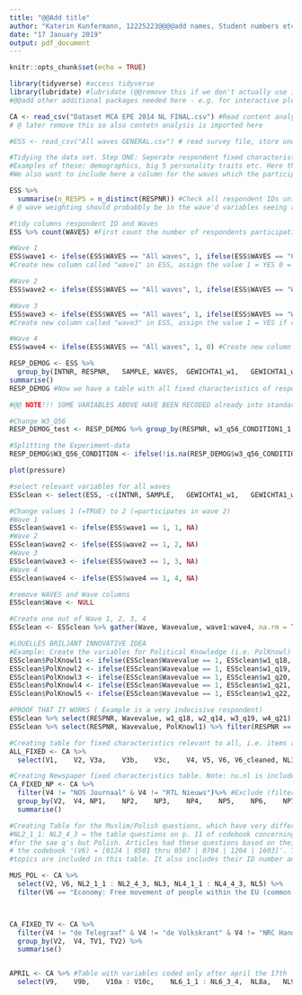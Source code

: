 ```yaml
---
title: "@@Add title"
author: "Katerin Kunfermann, 12225223@@@@add names, Student numbers etc"
date: "17 January 2019"
output: pdf_document
---
```


```r
knitr::opts_chunk$set(echo = TRUE)
```



```r
library(tidyverse) #access tidyverse
library(lubridate) #lubridate (@@remove this if we don't actually use it in the end)
#@@add other additional packages needed here - e.g. for interactive plots etc. 

CA <- read_csv("Dataset MCA EPE 2014 NL FINAL.csv") #Read content analysis file, store under CA
# @ later remove this so also contetn analysis is imported here

#ESS <- read_csv("All waves GENERAL.csv") # read survey file, store under ESS (Election Study Survey)

#Tidying the data set. Step ONE: Seperate respondent fixed characteristics, with help of code book.
#Examples of these: demographics, big 5 personality traits etc. Here the RESPONDENT is the unit. 
#We also want to include here a column for the waves which the participant was in, we only have the 'GENERAL' panel data so not neccessary to create additional columns for other panels. 

ESS %>%
  summarise(n_RESPS = n_distinct(RESPNR)) #Check all respondent IDs unique. Respondent ID will be #used as our primary key in this table.
# @ wave weighting should probabbly be in the wave'd variables seeing as they apply to each wave, fix this later @H

#tidy columns respondent ID and Waves
ESS %>% count(WAVES) #First count the number of respondents participating in each level of 'WAVES'.

#Wave 1
ESS$wave1 <- ifelse(ESS$WAVES == "All waves", 1, ifelse(ESS$WAVES == "Only wave 1", 1, ifelse(ESS$WAVES == "Wave 1 and 2", 1, ifelse(ESS$WAVES == "Wave 1, 2 and 3", 1, 0)))) 
#Create new column called "wave1" in ESS, assign the value 1 = YES 0 = NO. (Note all participants were in at least wave1) 

#Wave 2
ESS$wave2 <- ifelse(ESS$WAVES == "All waves", 1, ifelse(ESS$WAVES == "Wave 1 and 2", 1, ifelse(ESS$WAVES == "Wave 1, 2 and 3", 1, 0))) #Create new column called "wave2" in ESS, assign the value 1 = YES if respondent participated in wave 2, 0 = NO. 

#Wave 3
ESS$wave3 <- ifelse(ESS$WAVES == "All waves", 1, ifelse(ESS$WAVES == "Wave 1, 2 and 3", 1, 0)) 
#Create new column called "wave3" in ESS, assign the value 1 = YES if respondent participated in wave 3, 0 = NO. 

#Wave 4
ESS$wave4 <- ifelse(ESS$WAVES == "All waves", 1, 0) #Create new column called "wave4" in ESS, assign the value 1 = YES if respondent participated in wave 4, 0 = NO.

RESP_DEMOG <- ESS %>%
  group_by(INTNR, RESPNR,	SAMPLE,	WAVES,	GEWICHTA1_w1,	GEWICHTA1_w2,	GEWICHTA1_w3,	GEWICHTA1_w4,	GSL,	LFT,	OPLA,	NIELSENCBS,	GEZINSGROOTTE,	POL2012, w1_q5_1, w1_q5_2, w1_q5_3, w1_q5_4, w1_q17_1, w1_q17_2, w1_q17_3, w1_q17_4, w1_q23, w1_q24_1, w1_q24_2, w1_q24_3, w1_q29, w1_q30_1,w1_q30_2,	w1_q30_3,	w1_q30_4,	w1_q30_5,	w1_q30_6,	w1_q30_7,	w1_q30_8,	w1_q30_9,	w1_q30_10,	w1_q30_11, w1_q31_1,	w1_q31_2,	w1_q31_3,	w1_q31_4,	w1_q31_5,	w1_q31_6,	w1_q31_7,	w1_q31_8,	w1_q31_9,	w1_q32_1,	w1_q32_2,	w1_q32_3,	w1_q32_4, w1_q57_1,	w1_q57_2,	w1_q57_3,	w1_q57_4,	w1_q57_5,	w1_q57_6,	w1_q57_7,	w1_q57_8,	w1_q58_1,	w1_q58_2,	w1_q58_3,	w1_q58_4,	w1_q58_5,	w1_q58_6,	w1_q58_7,	w1_q58_8,	w1_q58_9,	w1_q58_10,	w1_q59,	w1_q60,	w1_q61,	w1_q62,	w1_q64,	w1_q65,	w1_q66,	w1_q67,	w1_q68,	w1_q68_YES, w2_q25,	w2_q26_1,	w2_q26_2,	w2_q26_3,	w2_q26_4,	w2_q26_5,	w2_q26_6,	w2_q26_7,	w2_q26_8,	w2_q26_9,	w2_q26_10,	w2_q26_11,	w2_q27_1,	w2_q27_2,	w2_q27_3,	w2_q27_4,	w2_q27_5,	w2_q27_6,	w2_q27_7,	w2_q27_8,	w2_q27_9,	w2_q28_1,	w2_q28_2,	w2_q28_3,	w2_q28_4,	w2_q28_5,	w2_q28_6,	w2_q28_7,	w2_q28_8,	w2_q28_9,	w2_q28_10,	w2_q28_11,	w2_q29,	w2_q30,	w2_q30_OTHER_LOCAL,	w2_q30_OTHER,	w2_q31,	w2_q32_1,	w2_q32_2,	w2_q32_3,	w2_q32_4,	w2_q32_5,	w2_q32_OTHER,	w2_q33_1,	w2_q33_2,	w2_q33_3,	w2_q33_4,	w2_q33_5,	w2_q33_6,	w2_q33_7,	w2_q33_8,	w2_q33_9,	w2_q33_10,	w2_q33_11,	w2_q33_12,	w2_q33_13,	w2_q33_14,	w2_q33_OTHER_LOCAL,	w2_q33_OTHER,	w2_q50_1,	w2_q50_2,	w2_q50_3,	w2_q50_4,	w2_q50_5,	w2_q50_6,	w2_q51,	w2_q52_1,	w2_q52_2,	w2_q52_3,	w2_q52_4,	w2_q52_5,	w2_q53_1,	w2_q53_2,	w2_q54,	w2_q55,	w2_q56_1,	w2_q56_2,	w2_q56_3,	w2_q56_4, w2_q61_1,	w2_q61_2,	w2_q62_CONDITION1,	w2_q62_CONDITION2, w2_q63,	w2_q65, w3_q49TRUE_1,	w3_q49TRUE_2,	w3_q49TRUE_3,	w3_q49TRUE_4,	w3_q49TRUE_5,	w3_q49TRUE_6,	w3_q49TRUE_7,	w3_q49_1,	w3_q49_2,	w3_q49_3,	w3_q49_4,	w3_q49_5,	w3_q49_6,	w3_q49_7, w3_q56_CONDITION1_1,	w3_q56_CONDITION1_2,	w3_q56_CONDITION1_3,	w3_q56_CONDITION1_4,	w3_q56_CONDITION2_1,	w3_q56_CONDITION2_2,	w3_q56_CONDITION2_3,	w3_q56_CONDITION2_4,	w3_q56_TIMESTAMP, w3_q59_1,	w3_q59_2,	w3_q59_3,	w3_q60_1,	w3_q60_2,	w3_q60_3,	w3_q60_4, w4_q7,	w4_q8,	w4_q9, w4_q27, w4_q41_1,	w4_q41_2,	w4_q41_3,	w4_q41_4,	w4_q41_5,	w4_q41_6,	w4_q41_7,	w4_q41_8,	w4_q41_9,	w4_q41_10,	w4_q41_11, w4_q41_12,  w4_q43_1,	w4_q43_2,	w4_q43_3,	w4_q43_4,	w4_q43_5,	w4_q43_6,	w4_q43_7,	w4_q43_8,	w4_q43_9,	w4_q43_10,	w4_q43_11,	w4_q43_12, w4_q51_1,	w4_q51_2,	w4_q51_3,	w4_q51_4,	w4_q51_5,	w4_q51_OTHER,	w4_q52_1,	w4_q52_2,	w4_q52_3,	w4_q52_4,	w4_q52_5,	w4_q52_6,	w4_q52_7,	w4_q52_8,	w4_q52_9,	w4_q52_10,	w4_q52_11,	w4_q52_12,	w4_q52_13,	w4_q52_OTHER, w4_q57, w4_q62_1,	w4_q62_2,	w4_q62_3,	w4_q62_4,	w4_q62_5,	w4_q62_6,	w4_q62_7) %>%
summarise()
RESP_DEMOG #Now we have a table with all fixed characteristics of respondents. We still need to check every single variable that it meets rules of tidy data even thouh now at least 'each unit has its own table' is PARTLY fulfilled with this table @@

#@@ NOTE!!! SOME VARIABLES ABOVE HAVE BEEN RECODED already into standard variable names already such as w1_q61 is actualy OPLA (opleiding) 

#Change W3_Q56
RESP_DEMOG_test <- RESP_DEMOG %>% group_by(RESPNR, w3_q56_CONDITION1_1, w3_q56_CONDITION1_2, w3_q56_CONDITION1_3, w3_q56_CONDITION1_4, w3_q56_CONDITION2_1, w3_q56_CONDITION2_2, w3_q56_CONDITION2_3, w3_q56_CONDITION2_4) %>% select(RESPNR, w3_q56_CONDITION1_1, w3_q56_CONDITION1_2, w3_q56_CONDITION1_3, w3_q56_CONDITION1_4, w3_q56_CONDITION2_1, w3_q56_CONDITION2_2, w3_q56_CONDITION2_3, w3_q56_CONDITION2_4)

#Splitting the Experiment-data
RESP_DEMOG$W3_Q56_CONDITION <- ifelse(!is.na(RESP_DEMOG$w3_q56_CONDITION1_1), 1, ifelse(!is.na(RESP_DEMOG$w3_q56_CONDITION1_2), 1, ifelse(!is.na(RESP_DEMOG$w3_q56_CONDITION1_3), 1, ifelse(!is.na(RESP_DEMOG$w3_q56_CONDITION1_4), 1, ifelse(!is.na(RESP_DEMOG$w3_q56_CONDITION2_1), 2, ifelse(!is.na(RESP_DEMOG$w3_q56_CONDITION2_2), 2, ifelse(!is.na(RESP_DEMOG$w3_q56_CONDITION2_3), 2, ifelse(!is.na(RESP_DEMOG$w3_q56_CONDITION2_4), 2, NA)))))))) 

```


```r
plot(pressure)
```



```r
#select relevant variables for all waves
ESSclean <- select(ESS, -c(INTNR, SAMPLE,	GEWICHTA1_w1,	GEWICHTA1_w2,	GEWICHTA1_w3,	GEWICHTA1_w4,	GSL,	LFT,	OPLA,	NIELSENCBS,	GEZINSGROOTTE,	POL2012, w1_q5_1, w1_q5_2, w1_q5_3, w1_q5_4, w1_q17_1, w1_q17_2, w1_q17_3, w1_q17_4, w1_q23, w1_q24_1, w1_q24_2, w1_q24_3, w1_q29, w1_q30_1,w1_q30_2,	w1_q30_3,	w1_q30_4,	w1_q30_5,	w1_q30_6,	w1_q30_7,	w1_q30_8,	w1_q30_9,	w1_q30_10,	w1_q30_11, w1_q31_1,	w1_q31_2,	w1_q31_3,	w1_q31_4,	w1_q31_5,	w1_q31_6,	w1_q31_7,	w1_q31_8,	w1_q31_9,	w1_q32_1,	w1_q32_2,	w1_q32_3,	w1_q32_4, w1_q57_1,	w1_q57_2,	w1_q57_3,	w1_q57_4,	w1_q57_5,	w1_q57_6,	w1_q57_7,	w1_q57_8,	w1_q58_1,	w1_q58_2,	w1_q58_3,	w1_q58_4,	w1_q58_5,	w1_q58_6,	w1_q58_7,	w1_q58_8,	w1_q58_9,	w1_q58_10,	w1_q59,	w1_q60,	w1_q61,	w1_q62,	w1_q64,	w1_q65,	w1_q66,	w1_q67,	w1_q68,	w1_q68_YES, w2_q25,	w2_q26_1,	w2_q26_2,	w2_q26_3,	w2_q26_4,	w2_q26_5,	w2_q26_6,	w2_q26_7,	w2_q26_8,	w2_q26_9,	w2_q26_10,	w2_q26_11,	w2_q27_1,	w2_q27_2,	w2_q27_3,	w2_q27_4,	w2_q27_5,	w2_q27_6,	w2_q27_7,	w2_q27_8,	w2_q27_9,	w2_q28_1,	w2_q28_2,	w2_q28_3,	w2_q28_4,	w2_q28_5,	w2_q28_6,	w2_q28_7,	w2_q28_8,	w2_q28_9,	w2_q28_10,	w2_q28_11,	w2_q29,	w2_q30,	w2_q30_OTHER_LOCAL,	w2_q30_OTHER,	w2_q31,	w2_q32_1,	w2_q32_2,	w2_q32_3,	w2_q32_4,	w2_q32_5,	w2_q32_OTHER,	w2_q33_1,	w2_q33_2,	w2_q33_3,	w2_q33_4,	w2_q33_5,	w2_q33_6,	w2_q33_7,	w2_q33_8,	w2_q33_9,	w2_q33_10,	w2_q33_11,	w2_q33_12,	w2_q33_13,	w2_q33_14,	w2_q33_OTHER_LOCAL,	w2_q33_OTHER,	w2_q50_1,	w2_q50_2,	w2_q50_3,	w2_q50_4,	w2_q50_5,	w2_q50_6,	w2_q51,	w2_q52_1,	w2_q52_2,	w2_q52_3,	w2_q52_4,	w2_q52_5,	w2_q53_1,	w2_q53_2,	w2_q54,	w2_q55,	w2_q56_1,	w2_q56_2,	w2_q56_3,	w2_q56_4, w2_q61_1,	w2_q61_2,	w2_q62_CONDITION1,	w2_q62_CONDITION2, w2_q63,	w2_q65, w3_q49TRUE_1,	w3_q49TRUE_2,	w3_q49TRUE_3,	w3_q49TRUE_4,	w3_q49TRUE_5,	w3_q49TRUE_6,	w3_q49TRUE_7,	w3_q49_1,	w3_q49_2,	w3_q49_3,	w3_q49_4,	w3_q49_5,	w3_q49_6,	w3_q49_7, w3_q56_CONDITION1_1,	w3_q56_CONDITION1_2,	w3_q56_CONDITION1_3,	w3_q56_CONDITION1_4,	w3_q56_CONDITION2_1,	w3_q56_CONDITION2_2,	w3_q56_CONDITION2_3,	w3_q56_CONDITION2_4,	w3_q56_TIMESTAMP, w3_q59_1,	w3_q59_2,	w3_q59_3,	w3_q60_1,	w3_q60_2,	w3_q60_3,	w3_q60_4, w4_q7,	w4_q8,	w4_q9, w4_q27, w4_q41_1,	w4_q41_2,	w4_q41_3,	w4_q41_4,	w4_q41_5,	w4_q41_6,	w4_q41_7,	w4_q41_8,	w4_q41_9,	w4_q41_10,	w4_q41_11, w4_q41_12,  w4_q43_1,	w4_q43_2,	w4_q43_3,	w4_q43_4,	w4_q43_5,	w4_q43_6,	w4_q43_7,	w4_q43_8,	w4_q43_9,	w4_q43_10,	w4_q43_11,	w4_q43_12, w4_q51_1,	w4_q51_2,	w4_q51_3,	w4_q51_4,	w4_q51_5,	w4_q51_OTHER,	w4_q52_1,	w4_q52_2,	w4_q52_3,	w4_q52_4,	w4_q52_5,	w4_q52_6,	w4_q52_7,	w4_q52_8,	w4_q52_9,	w4_q52_10,	w4_q52_11,	w4_q52_12,	w4_q52_13,	w4_q52_OTHER, w4_q57, w4_q62_1,	w4_q62_2,	w4_q62_3,	w4_q62_4,	w4_q62_5,	w4_q62_6,	w4_q62_7, wave1, wave2, wave3, wave4))

#Change values 1 (=TRUE) to 2 (=participates in wave 2)
#Wave 1
ESSclean$wave1 <- ifelse(ESS$wave1 == 1, 1, NA)
#Wave 2
ESSclean$wave2 <- ifelse(ESS$wave2 == 1, 2, NA)
#Wave 3
ESSclean$wave3 <- ifelse(ESS$wave3 == 1, 3, NA)
#Wave 4
ESSclean$wave4 <- ifelse(ESS$wave4 == 1, 4, NA)

#remove WAVES and Wave columns
ESSclean$Wave <- NULL

#Create one out of Wave 1, 2, 3, 4
ESSclean <- ESSclean %>% gather(Wave, Wavevalue, wave1:wave4, na.rm = TRUE, convert = FALSE, factor_key = FALSE)

#LOUELLES BRILJANT INNOVATIVE IDEA
#Example: Create the variables for Political Knowledge (i.e. PolKnowl)
ESSclean$PolKnowl1 <- ifelse(ESSclean$Wavevalue == 1, ESSclean$w1_q18, ifelse(ESSclean$Wavevalue == 2, ESSclean$w2_q14, ifelse(ESSclean$Wavevalue == 3, ESSclean$w3_q19, ifelse(ESSclean$Wavevalue == 4, ESSclean$w4_q21, NA)))) #Create PolKnowl1
ESSclean$PolKnowl2 <- ifelse(ESSclean$Wavevalue == 1, ESSclean$w1_q19, ifelse(ESSclean$Wavevalue == 2, ESSclean$w2_q15, ifelse(ESSclean$Wavevalue == 3, ESSclean$w3_q20, ifelse(ESSclean$Wavevalue == 4, ESSclean$w4_q22, NA)))) #Create PolKnowl2
ESSclean$PolKnowl3 <- ifelse(ESSclean$Wavevalue == 1, ESSclean$w1_q20, ifelse(ESSclean$Wavevalue == 2, ESSclean$w2_q16, ifelse(ESSclean$Wavevalue == 3, ESSclean$w3_q21, ifelse(ESSclean$Wavevalue == 4, ESSclean$w4_q23, NA)))) #Create PolKnowl3
ESSclean$PolKnowl4 <- ifelse(ESSclean$Wavevalue == 1, ESSclean$w1_q21, ifelse(ESSclean$Wavevalue == 2, ESSclean$w2_q17, ifelse(ESSclean$Wavevalue == 3, ESSclean$w3_q22, ifelse(ESSclean$Wavevalue == 4, ESSclean$w4_q24, NA)))) #Create PolKnowl4
ESSclean$PolKnowl5 <- ifelse(ESSclean$Wavevalue == 1, ESSclean$w1_q22, ifelse(ESSclean$Wavevalue == 2, ESSclean$w2_q18, ifelse(ESSclean$Wavevalue == 3, ESSclean$w3_q23, ifelse(ESSclean$Wavevalue == 4, ESSclean$w4_q25, NA)))) #Create PolKnowl5

#PROOF THAT IT WORKS ( Example is a very indecisive respondent)
ESSclean %>% select(RESPNR, Wavevalue, w1_q18, w2_q14, w3_q19, w4_q21) %>% filter(RESPNR == 30016148	)
ESSclean %>% select(RESPNR, Wavevalue, PolKnowl1) %>% filter(RESPNR == 30016148	)


```

```r
#Creating table for fixed characteristics relevant to all, i.e. items asked to everything. Checked using console. 
ALL_FIXED <- CA %>% 
  select(V1,	V2,	V3a,	V3b,	V3c,	V4,	V5, V6,	V6_cleaned, NL1a : NL1f, V7, V8a, V8b, V9,V11, V12, V13, V14, V15a_TEXT : V15f_TEXT, V15_a_cleaned : V15_f_cleaned,  V16a : V16f, NL7a : NL7e, NL24, NL25, NL26, NL27, NL28a, NL28b, NL29a : NL29g, NL30, NL31, NL32a : NL32g, NL33)

#Creating Newspaper fixed characteristics table. Note: nu.nl is included as a newspaper, because it is treated as one in the codebook. Keeping V4 as article ID for primary key, also keeping V4 (outlet) as may be useful also. 
CA_FIXED_NP <- CA %>%
  filter(V4 != "NOS Journaal" & V4 != "RTL Nieuws")%>% #Exclude (filter out) the two TV channels
  group_by(V2,	V4, NP1,	NP2,	NP3,	NP4,	NP5,	NP6,	NP7) %>% 
  summarise()

#Creating Table for the Muslim/Polish questions, which have very different structure to the rest of data
#NL2_1_1: NL2_4_3 = the table questions on p. 11 of codebook concerning muslims, and NL4 starting items are
#for the sae q's but Polish. Articles had these questions based on their primary topic, as stated on p. 10 of 
# the codebook '(V6) = [0124 | 0501 thru 0507 | 0704 | 1204 | 1603]'. Therefore only articles/news with these 
#topics are included in this table. It also includes their ID number and primary topic as keys @@??

MUS_POL <- CA %>%
  select(V2, V6, NL2_1_1 : NL2_4_3, NL3, NL4_1_1 : NL4_4_3, NL5) %>%
  filter(V6 == "Economy: Free movement of people within the EU (common market: including the Schengen agreement)" | V6 == "Immigration : EU immigration policy - regulating immigration from outside the EU (e.g. refugees, asylum, EU border" | V6 == "Immigration : Migration / immigration policy – regulating migration within the EU (e.g. labour migration from East" | V6 == "Immigration : Immigration policy (non-EU) - regulating immigration from outside the EU" | V6 == "Immigration : Immigrant integration" | V6 =="Immigration : Multiculturalism (cultural diversity, cultural plurality)" | V6 == "Immigration : Anti-Islam" | V6 == "Immigration : Other immigration topics" | V6 == "Culture and Other: Religion" | V6 == "Citizens’ rights: Immigrant rights" | V6 == "Elections: Media coverage of the campaign")



CA_FIXED_TV <- CA %>%
  filter(V4 != "de Telegraaf" & V4 != "de Volkskrant" & V4 != "NRC Handelsblad" & V4 != "nu.nl")%>% #Exclude (filter out) the newspapers
  group_by(V2,	V4, TV1, TV2) %>% 
  summarise()


APRIL <- CA %>% #Table with variables coded only after april the 17th
  select(V9,	V9b,	V10a : V10c,	NL6_1_1 : NL6_3_4,	NL8a,	NL9a_1 : NL9a_5_TEXT, NL9b_1 : NL9b_5_TEXT, NL9c1 : NL9c5_TEXT, NL9d1 : NL9d5_TEXT,	NL10a : NL10d, NL11a1 : NL23d5_TEXT,	NL34 : NL41f, NL42a_a : NL42b_SP_f, NL43, NL44, NL45 : NL47) %>% View()  

```

